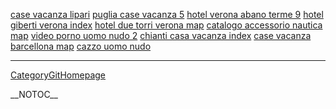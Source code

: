 <a href= http://case-vacanza.squirtingtits.cn/case-vacanza-lipari.html >case vacanza lipari</a>   <a href= http://case-vacanza.squirtingtits.cn/puglia-case-vacanza.html >puglia case vacanza 5</a>   <a href= http://hotel-verona.squirtingtits.cn/hotel-verona-abano-terme.html >hotel verona abano terme 9</a>   <a href= http://hotel-verona.squirtingtits.cn/hotel-giberti-verona.html >hotel giberti verona index</a>   <a href= http://hotel-verona.squirtingtits.cn/hotel-due-torri-verona.html >hotel due torri verona map</a>   <a href= http://nautica-accessorio.squirtingtits.cn/catalogo-accessorio-nautica.html >catalogo accessorio nautica map</a>   <a href= http://uomo-nudo.squirtingtits.cn/video-porno-uomo-nudo.html >video porno uomo nudo 2</a>   <a href= http://case-vacanza.squirtingtits.cn/chianti-casa-vacanza.html >chianti casa vacanza index</a>   <a href= http://case-vacanza.squirtingtits.cn/case-vacanza-barcellona.html >case vacanza barcellona map</a>   <a href= http://uomo-nudo.squirtingtits.cn/cazzo-uomo-nudo.html >cazzo uomo nudo</a>
----
[[CategoryGitHomepage]]

__NOTOC__